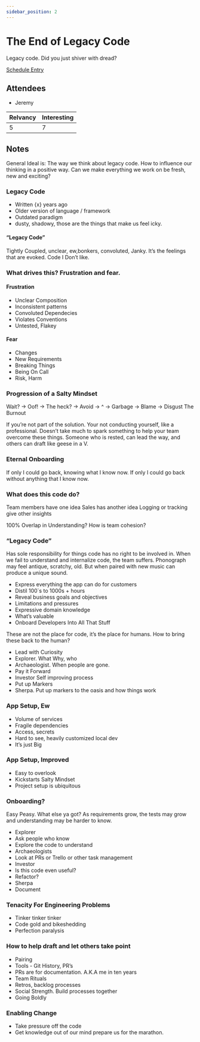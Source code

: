 ```yaml
---
sidebar_position: 2
---
```



# The End of Legacy Code

Legacy code. Did you just shiver with dread?

<Speaker
  name='Daniel Huss'
  position='Senior Software Consultant @ Test Double'
  imageUrl='https://sessionize.com/image/e9f7-400o400o2-NpXpMe3oLCS2qEimk562L.jpg'
/>

[Schedule Entry](https://railsconf2023.sessionize.com/session/453503)

## Attendees
* Jeremy

| Relvancy    | Interesting |
| ----------- | ----------- |
| 5           | 7           |

## Notes

General Ideal is: The way we think about legacy code. How to influence our thinking in a positive way.
Can we make everything we work on be fresh, new and exciting?

### Legacy Code
* Written {x} years ago
* Older version of language / framework
* Outdated paradigm
* dusty, shadowy, those are the things that make us feel icky.

#### “Legacy Code”
Tightly Coupled, unclear, ew,bonkers, convoluted, Janky.
It’s the feelings that are evoked.
Code I Don’t like.

### What drives this? Frustration and fear.

#### Frustration
* Unclear Composition
* Inconsistent patterns
* Convoluted Dependecies
* Violates Conventions
* Untested, Flakey

#### Fear
* Changes
* New Requirements
* Breaking Things
* Being On Call
* Risk, Harm

### Progression of a Salty Mindset
Wait? → Oof! → The heck? → Avoid → ^ → Garbage → Blame → Disgust
The Burnout

If you’re not part of the solution. Your not conducting yourself, like a professional.
Doesn’t take much to spark something to help your team overcome these things.
Someone who is rested, can lead the way, and others can draft like geese in a V.

### Eternal Onboarding
If only I could go back, knowing what I know now.
If only I could go back without anything that I know now.

### What does this code do?
Team members have one idea
Sales has another idea
Logging or tracking give other insights

100% Overlap in Understanding? How is team cohesion?

### “Legacy Code”
Has sole responsibility for things code has no right to be involved in.
When we fail to understand and internalize code, the team suffers.
Phonograph may feel antique, scratchy, old. But when paired with new music can produce a unique sound.

* Express everything the app can do for customers
* Distil 100`s to 1000s + hours
* Reveal business goals and objectives
* Limitations and pressures
* Expressive domain knowledge
* What’s valuable
* Onboard Developers Into All That Stuff

These are not the place for code, it’s the place for humans.
How to bring these back to the human?
* Lead with Curiosity
* Explorer. What Why, who
* Archaeologist. When people are gone.
* Pay it Forward
* Investor Self improving process
* Put up Markers
* Sherpa. Put up markers to the oasis and how things work

### App Setup, Ew
* Volume of services
* Fragile dependencies
* Access, secrets
* Hard to see, heavily customized local dev
* It’s just Big

### App Setup, Improved
* Easy to overlook
* Kickstarts Salty Mindset
* Project setup is ubiquitous

### Onboarding?
Easy Peasy. What else ya got?
As requirements grow, the tests may grow and understanding may be harder to know.

* Explorer
* Ask people who know
* Explore the code to understand
* Archaeologists
* Look at PRs or Trello or other task management
* Investor
* Is this code even useful?
* Refactor?
* Sherpa
* Document

### Tenacity For Engineering Problems
* Tinker tinker tinker
* Code gold and bikeshedding
* Perfection paralysis

### How to help draft and let others take point
* Pairing
* Tools - Git History, PR’s
* PRs are for documentation. A.K.A me in ten years
* Team Rituals
* Retros, backlog processes
* Social Strength. Build processes together
* Going Boldly

### Enabling Change
* Take pressure off the code
* Get knowledge out of our mind
prepare us for the marathon.
